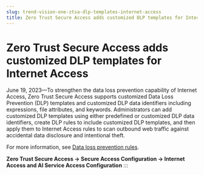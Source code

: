 ```yaml
---
slug: trend-vision-one-ztsa-dlp-templates-internet-access
title: Zero Trust Secure Access adds customized DLP templates for Internet Access
---
```

# Zero Trust Secure Access adds customized DLP templates for Internet Access

June 19, 2023—To strengthen the data loss prevention capability of Internet Access, Zero Trust Secure Access supports customized Data Loss Prevention (DLP) templates and customized DLP data identifiers including expressions, file attributes, and keywords. Administrators can add customized DLP templates using either predefined or customized DLP data identifiers, create DLP rules to include customized DLP templates, and then apply them to Internet Access rules to scan outbound web traffic against accidental data disclosure and intentional theft.

For more information, see [Data loss prevention rules](data-loss-prevention-rules.mdx).

**Zero Trust Secure Access → Secure Access Configuration → Internet Access and AI Service Access Configuration**
:::
